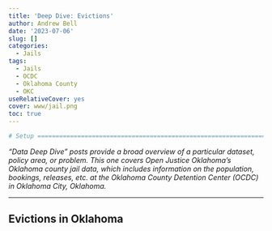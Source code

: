 ```yaml
---
title: 'Deep Dive: Evictions'
author: Andrew Bell
date: '2023-07-06'
slug: []
categories:
  - Jails
tags:
  - Jails
  - OCDC
  - Oklahoma County
  - OKC
useRelativeCover: yes
cover: www/jail.png
toc: true
---
```



```r
# Setup ========================================================================


```

*"Data Deep Dive" posts provide a broad overview of a particular dataset, policy area, or problem. This one covers Open Justice Oklahoma's Oklahoma county jail data, which includes information on the population, bookings, releases, etc. at the Oklahoma County Detention Center (OCDC) in Oklahoma City, Oklahoma.*

------------------------------------------------------------------------

## Evictions in Oklahoma

